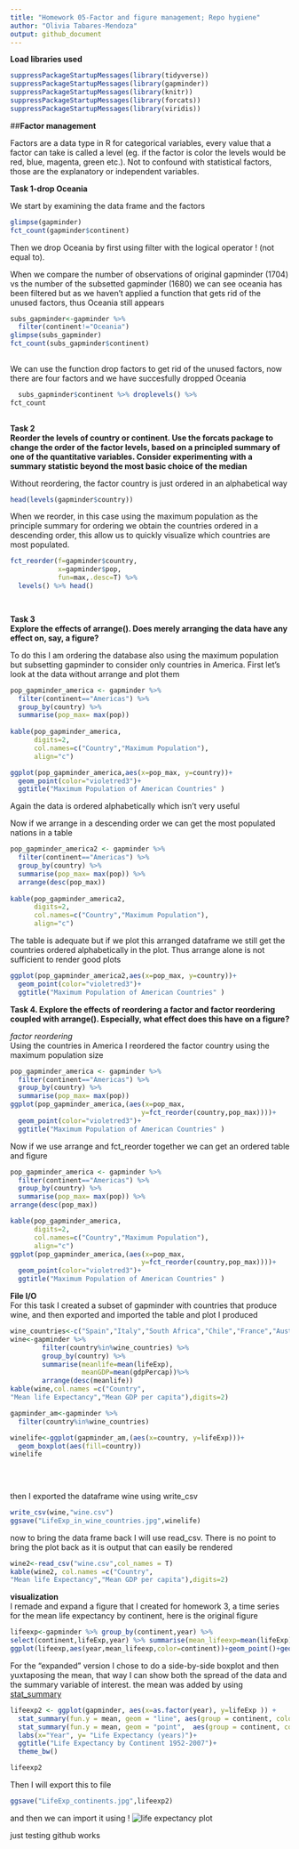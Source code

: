 ```yaml
---
title: "Homework 05-Factor and figure management; Repo hygiene"
author: "Olivia Tabares-Mendoza"
output: github_document
---
```

**Load libraries used**
```r
suppressPackageStartupMessages(library(tidyverse))
suppressPackageStartupMessages(library(gapminder))
suppressPackageStartupMessages(library(knitr))
suppressPackageStartupMessages(library(forcats))
suppressPackageStartupMessages(library(viridis)) 

```

##**Factor management**  

Factors are a data type in R for categorical variables, every value that a factor can take is called a level (eg. if the factor is color the levels would be red, blue, magenta, green etc.). Not to confound with statistical factors, those are the explanatory or independent variables. 

**Task 1-drop Oceania**  

We start by examining the data frame and the factors
```r
glimpse(gapminder)
fct_count(gapminder$continent)
```

Then we drop Oceania by first using filter with the logical operator ! (not equal to).  

When we compare the number of observations of original gapminder (1704) vs the number of the subsetted gapminder (1680) we can see oceania has been filtered but as we haven't applied a function that gets rid of the unused factors, thus Oceania still appears
```r
subs_gapminder<-gapminder %>%
  filter(continent!="Oceania")
glimpse(subs_gapminder)
fct_count(subs_gapminder$continent)
  
```

We can use the function drop factors to get rid of the unused factors, now there are four factors and we have succesfully dropped Oceania
```r
  subs_gapminder$continent %>% droplevels() %>% 
fct_count
  
```


**Task 2**  
**Reorder the levels of country or continent. Use the forcats package to change the order of the factor levels, based on a principled summary of one of the quantitative variables. Consider experimenting with a summary statistic beyond the most basic choice of the median** 

Without reordering, the factor  country is  just ordered in an alphabetical way
```r
head(levels(gapminder$country))
```
When we reorder, in this case using the maximum population as the principle summary for ordering we obtain the countries ordered in a descending order, this allow us to quickly visualize which countries are most populated. 
```r
fct_reorder(f=gapminder$country,
            x=gapminder$pop,
            fun=max,.desc=T) %>% 
  levels() %>% head()

  
```
**Task 3**  
**Explore the effects of arrange(). Does merely arranging the data have any effect on, say, a figure?**

To do this I am ordering the database also using the maximum population but subsetting gapminder to consider only countries in America. First let's look at the data without arrange and plot them
```r
pop_gapminder_america <- gapminder %>%
  filter(continent=="Americas") %>% 
  group_by(country) %>%
  summarise(pop_max= max(pop))
 
kable(pop_gapminder_america,
      digits=2,
      col.names=c("Country","Maximum Population"),
      align="c")
```

```r
ggplot(pop_gapminder_america,aes(x=pop_max, y=country))+
  geom_point(color="violetred3")+
  ggtitle("Maximum Population of American Countries" )
```
Again the data is ordered alphabetically which isn't very useful

Now if we arrange in a descending order we can get the most populated nations in a table
    
```r
pop_gapminder_america2 <- gapminder %>%
  filter(continent=="Americas") %>% 
  group_by(country) %>%
  summarise(pop_max= max(pop)) %>% 
  arrange(desc(pop_max))
  
kable(pop_gapminder_america2,
      digits=2,
      col.names=c("Country","Maximum Population"),
      align="c")
```

The table is adequate but if we plot this arranged dataframe we still get the countries ordered alphabetically in the plot. Thus arrange alone is not sufficient to render good plots
```r
ggplot(pop_gapminder_america2,aes(x=pop_max, y=country))+
  geom_point(color="violetred3")+
  ggtitle("Maximum Population of American Countries" )
```

**Task 4. Explore the effects of reordering a factor and factor reordering coupled with arrange(). Especially, what effect does this have on a figure?**

*factor reordering*  
Using the countries in America I reordered the factor country using the maximum population size  
```r
pop_gapminder_america <- gapminder %>%
  filter(continent=="Americas") %>% 
  group_by(country) %>%
  summarise(pop_max= max(pop))
ggplot(pop_gapminder_america,(aes(x=pop_max,
                                 y=fct_reorder(country,pop_max))))+
  geom_point(color="violetred3")+
  ggtitle("Maximum Population of American Countries" )
```
Now if we use arrange and fct_reorder together we can get an ordered table and figure
```r
pop_gapminder_america <- gapminder %>%
  filter(continent=="Americas") %>% 
  group_by(country) %>%
  summarise(pop_max= max(pop)) %>% 
arrange(desc(pop_max))

kable(pop_gapminder_america,
      digits=2,
      col.names=c("Country","Maximum Population"),
      align="c")
ggplot(pop_gapminder_america,(aes(x=pop_max,
                                 y=fct_reorder(country,pop_max))))+
  geom_point(color="violetred3")+
  ggtitle("Maximum Population of American Countries" )
```
**File I/O**  
For this task I created a subset of gapminder with countries that produce wine, and then exported and imported the table and plot I produced
```r
wine_countries<-c("Spain","Italy","South Africa","Chile","France","Australia")
wine<-gapminder %>%
        filter(country%in%wine_countries) %>% 
        group_by(country) %>% 
        summarise(meanlife=mean(lifeExp),
                  meanGDP=mean(gdpPercap))%>% 
        arrange(desc(meanlife))
kable(wine,col.names =c("Country",
"Mean life Expectancy","Mean GDP per capita"),digits=2)

gapminder_am<-gapminder %>%
  filter(country%in%wine_countries)

winelife<-ggplot(gapminder_am,(aes(x=country, y=lifeExp)))+
  geom_boxplot(aes(fill=country))
winelife
  
  
  
```

then I exported the dataframe wine using write_csv
```r

write_csv(wine,"wine.csv")
ggsave("LifeExp_in_wine_countries.jpg",winelife)
```
now to bring the data frame  back I will use read_csv. There is no point to bring the plot back as it is output that can easily be rendered
```r
wine2<-read_csv("wine.csv",col_names = T)
kable(wine2, col.names =c("Country",
"Mean life Expectancy","Mean GDP per capita"),digits=2)
```

**visualization**  
I remade and expand a figure that I created for homework 3, a time series for the mean life expectancy by continent, here is the original figure
```r
lifeexp<-gapminder %>% group_by(continent,year) %>% 
select(continent,lifeExp,year) %>% summarise(mean_lifeexp=mean(lifeExp))
ggplot(lifeexp,aes(year,mean_lifeexp,color=continent))+geom_point()+geom_line()+theme_bw()+labs(x="Year", y="Mean Life Expectancy")
```

For the "expanded" version I chose to do a side-by-side boxplot and then yuxtaposing the mean, that way I can show both the spread of the data and the summary variable of interest. the mean was added by using [stat_summary](http://ggplot2.tidyverse.org/reference/stat_summary.html)
```r
lifeexp2 <- ggplot(gapminder, aes(x=as.factor(year), y=lifeExp )) +         geom_boxplot(aes(fill = continent))+
  stat_summary(fun.y = mean, geom = "line", aes(group = continent, colour = continent)) + 
  stat_summary(fun.y = mean, geom = "point",  aes(group = continent, colour = continent))+
  labs(x="Year", y= "Life Expectancy (years)")+
  ggtitle("Life Expectancy by Continent 1952-2007")+
  theme_bw()

lifeexp2
```
Then I will export this to file
```r
ggsave("LifeExp_continents.jpg",lifeexp2)
```
and then we can import it using ! ![life expectancy plot](C:/Users/Liv/Documents/STAT545/STAT545-hw-Tabares-Olivia/hw_05/lifeExp_continents.jpg)

just testing github works



